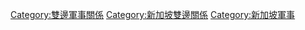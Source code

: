 [[Category:雙邊軍事關係|Category:雙邊軍事關係]]
[[Category:新加坡雙邊關係|Category:新加坡雙邊關係]]
[[Category:新加坡軍事|Category:新加坡軍事]]
